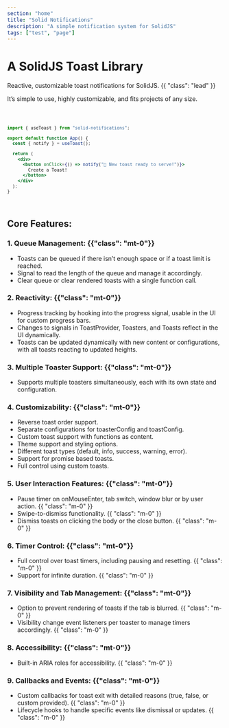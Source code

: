```yaml
---
section: "home"
title: "Solid Notifications"
description: "A simple notification system for SolidJS"
tags: ["test", "page"]
---
```



<Title>Home</Title>

# A SolidJS Toast Library

Reactive, customizable toast notifications for SolidJS. {{ "class": "lead" }}

<Toasters />
<CoreFeatures feature="intro-button" />

It’s simple to use, highly customizable, and fits projects of any size.

<Code lang="jsx">

```jsx
import { useToast } from "solid-notifications";

export default function App() {
  const { notify } = useToast();

  return (
    <div>
      <button onClick={() => notify("🚀 New toast ready to serve!")}>
        Create a Toast!
      </button>
    </div>
  );
}
```

</Code>

## Core Features:

### 1. Queue Management: {{"class": "mt-0"}}

- Toasts can be queued if there isn’t enough space or if a toast limit is reached.
- Signal to read the length of the queue and manage it accordingly.
- Clear queue or clear rendered toasts with a single function call.

<CoreFeatures feature="queue-showcase" />

### 2. Reactivity: {{"class": "mt-0"}}

- Progress tracking by hooking into the progress signal, usable in the UI for custom progress bars.
- Changes to signals in ToastProvider, Toasters, and Toasts reflect in the UI dynamically.
- Toasts can be updated dynamically with new content or configurations, with all toasts reacting to updated heights.

### 3. Multiple Toaster Support: {{"class": "mt-0"}}

- Supports multiple toasters simultaneously, each with its own state and configuration.

### 4. Customizability: {{"class": "mt-0"}}

- Reverse toast order support.
- Separate configurations for toasterConfig and toastConfig.
- Custom toast support with functions as content.
- Theme support and styling options.
- Different toast types (default, info, success, warning, error).
- Support for promise based toasts.
- Full control using custom toasts.

### 5. User Interaction Features: {{"class": "mt-0"}}

- Pause timer on onMouseEnter, tab switch, window blur or by user action. {{ "class": "m-0" }}
- Swipe-to-dismiss functionality. {{ "class": "m-0" }}
- Dismiss toasts on clicking the body or the close button. {{ "class": "m-0" }}

### 6. Timer Control: {{"class": "mt-0"}}

- Full control over toast timers, including pausing and resetting. {{ "class": "m-0" }}
- Support for infinite duration. {{ "class": "m-0" }}

### 7. Visibility and Tab Management: {{"class": "mt-0"}}

- Option to prevent rendering of toasts if the tab is blurred. {{ "class": "m-0" }}
- Visibility change event listeners per toaster to manage timers accordingly. {{ "class": "m-0" }}

### 8. Accessibility: {{"class": "mt-0"}}

- Built-in ARIA roles for accessibility. {{ "class": "m-0" }}

### 9. Callbacks and Events: {{"class": "mt-0"}}

- Custom callbacks for toast exit with detailed reasons (true, false, or custom provided). {{ "class": "m-0" }}
- Lifecycle hooks to handle specific events like dismissal or updates. {{ "class": "m-0" }}
